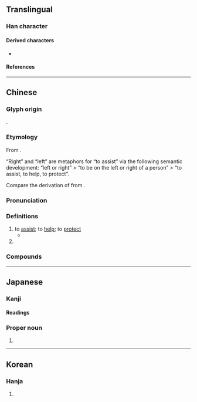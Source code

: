 {{also|祐}}
{{character info/new}}
==Translingual==

===Han character===
{{Han char|rn=9|rad=人|as=05|sn=7|four=24260|canj=OKR,XOKR|ids=⿰亻右}}

====Derived characters====
* {{l|mul|[[㐛]], [[𫈈]], [[𫳌]], [[𭹐]]}}

====References====
{{Han ref|kx=0098.110|dkj=00507|dj=0208.010|hdz=10131.020|uh=4F51}}

----

==Chinese==
{{zh-forms}}

===Glyph origin===
{{Han etym}}
{{Han compound|alt1=亻|人|右|ls=psc|c1=s|c2=p}}.

===Etymology===
From {{och-l|右|right}}.

“Right” and “left” are metaphors for “to assist” via the following semantic development: “left or right” > “to be on the left or right of a person” > “to assist, to help, to protect”.

Compare the derivation of {{och-l|佐|to assist; to help}} from {{och-l|左|left}}.

===Pronunciation===
{{zh-pron
|m=yòu
|m-s=you1
|c=jau6
|mn=qz,tw,xm,zz:iū
|mn-t=iu6
|w=3hhieu
|mc=y
|oc=y
|cat=v,pn
}}

===Definitions===
{{zh-hanzi}}

# to [[assist]]; to [[help]]; to [[protect]]
#* {{zh-x|天 佑 吾 民！天 佑 吾 皇！|God '''save''' my people! God '''save''' my emperor!|ref={{w|zh:苍穹之昴 (电视剧)|The Firmament of the Pleiades}}}}
# {{surname|zh}}

===Compounds===
{{zh-der|不佑|保佑|冥佑|孚佑|庇佑|敷佑|眷佑|神天福佑|護國佑民|鄰佑}}

----

==Japanese==

===Kanji===
{{ja-kanji|grade=|rs=人05}}

====Readings====
{{ja-readings
|goon=う
|kanon=ゆう<いう
|kun=たす-ける, すけ
}}

===Proper noun===
{{ja-pos|proper|ゆう}}

# {{given name|ja|male|sort=ゆう}}

----

==Korean==

===Hanja===
{{ko-hanja|hangeul=우|rv=u|mr=u}}

# {{rfdef|ko|sort=人05}}